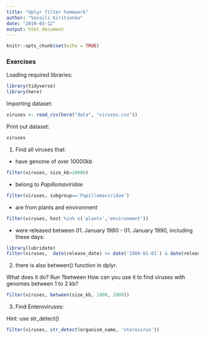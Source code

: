 ```yaml
---
title: "dplyr filter homework"
author: "Vassili Kiritsenko"
date: "2019-03-12"
output: html_document
---
```


```r
knitr::opts_chunk$set(echo = TRUE)
```

### Exercises

Loading required libraries:
```r
library(tidyverse)
library(here)
```

Importing dataset:
```r
viruses <- read_csv(here("data", "viruses.csv"))
```

Print out dataset:
```r
viruses
```


1. Find all viruses that:

- have genome of over 10000kb

```r
filter(viruses, size_kb>10000)
```

- belong to *Papillomaviridae*

```r
filter(viruses, subgroup=='Papillomaviridae')
```

- are from plants and environment

```r
filter(viruses, host %in% c('plants','environment'))
```

- were released between 01. January 1980 - 01. January 1990, including these days:

```r
library(lubridate)
filter(viruses,  date(release_date) >= date('1980-01-01') & date(release_date) <= date('1990-01-01'))

```

2. there is also between() function in dplyr. 

What does it do? Run ?between
How can you use it to find viruses with genomes between 1 to 2 kb?

```r
filter(viruses, between(size_kb, 1000, 2000))
```

3. Find Enteroviruses:

Hint: use str_detect()
```r
filter(viruses, str_detect(organism_name, 'nterovirus'))
```

